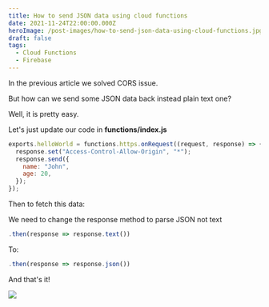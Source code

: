```yaml
---
title: How to send JSON data using cloud functions
date: 2021-11-24T22:00:00.000Z
heroImage: /post-images/how-to-send-json-data-using-cloud-functions.jpg
draft: false
tags:
  - Cloud Functions
  - Firebase
---
```


In the previous article we solved CORS issue.

But how can we send some JSON data back instead plain text one?

Well, it is pretty easy.

Let's just update our code in **functions/index.js**

```javascript
exports.helloWorld = functions.https.onRequest((request, response) => {
  response.set("Access-Control-Allow-Origin", "*");
  response.send({
    name: "John",
    age: 20,
  });
});
```

Then to fetch this data:

We need to change the response method to parse JSON not text

```javascript
.then(response => response.text())
```

To:

```javascript
.then(response => response.json())
```

And that's it!

![](/post-images/2021-11-image.webp)
